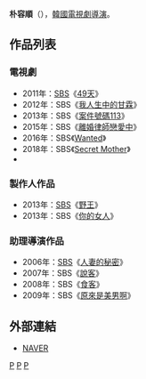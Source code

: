 {{藝人
| 姓名     = 朴容順
| 類型     = 導演
| 圖片     = 
| 圖片尺寸 = 
| 圖片簡介 = 
| 原名     =  
| 外文名   = 박용순
| 外文     = ko
| 羅馬拼音 = Park Yong Soon
| 英文名   = 
| 綽號     = 
| 其他藝名 = 
| 國籍     = {{KOR}}
| 民族     = 
| 籍貫     = 
| 出生日期 = 
| 出生地點 = 
| 職業     = [[導演|導演]]
| 語言     = [[韓語|韓語]]
| 教育程度 = 
| 配偶     = 
| 出身地   = 
| 出道作   = 
| 出道日期 = 2004年
| 代表作   = 
| 活躍年代 = 
| 經紀公司 = [[SBS_(韓國)|SBS]]
}}

'''朴容順'''（{{lang-ko|'''박용순'''}}），[[韓國|韓國]][[電視劇|電視劇]][[導演|導演]]。

== 作品列表 ==
=== 電視劇 ===
*2011年：[[SBS_(韓國)|SBS]]《[[49天|49天]]》
*2012年：SBS《[[我人生中的甘霖|我人生中的甘霖]]》
*2013年：SBS《[[案件號碼113|案件號碼113]]》
*2015年：SBS《[[離婚律師戀愛中|離婚律師戀愛中]]》
*2016年：SBS《[[Wanted|Wanted]]》
*2018年：SBS《[[Secret_Mother|Secret Mother]]》
*

=== 製作人作品  ===
*2013年：[[SBS_(韓國)|SBS]]《[[野王_(韓國電視劇)|野王]]》
*2013年：SBS《[[你的女人|你的女人]]》

=== 助理導演作品 ===
*2006年：[[SBS_(韓國)|SBS]]《[[人妻的秘密|人妻的秘密]]》
*2007年：SBS《[[說客_(電視劇)|說客]]》
*2008年：SBS《[[食客_(電視劇)|食客]]》
*2009年：SBS《[[原來是美男_(韓國電視劇)|原來是美男啊]]》

== 外部連結 ==
*[http://people.search.naver.com/search.naver?where=nexearch&query=%EB%B0%95%EC%9A%A9%EC%88%9C&sm=tab_etc&ie=utf8&key=PeopleService&os=314601 NAVER] {{Wayback|url=http://people.search.naver.com/search.naver?where=nexearch&query=%EB%B0%95%EC%9A%A9%EC%88%9C&sm=tab_etc&ie=utf8&key=PeopleService&os=314601 |date=20200418112837 }}{{ko}}


[[Category:韓國導演|P]]
[[Category:韓國電視劇導演|P]]
[[Category:朴姓|P]]